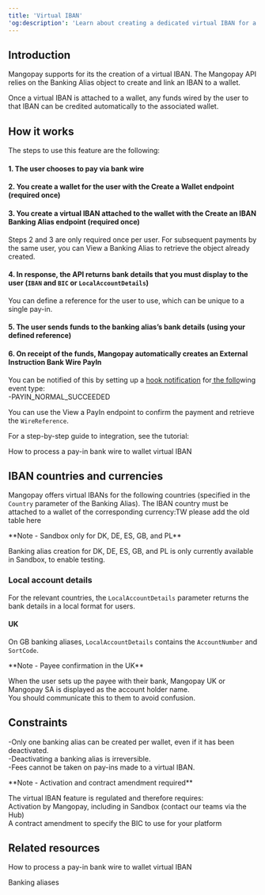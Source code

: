 ```yaml
---
title: 'Virtual IBAN'  
'og:description': 'Learn about creating a dedicated virtual IBAN for a wallet, making it easy for users to wire funds to a wallet and for you to reconcile them.'  
---
```

  

## Introduction  

Mangopay supports for its <Wallet content="wallets" /> the creation of a virtual IBAN. The Mangopay API relies on the Banking Alias object to create and link an IBAN to a wallet.  

Once a virtual IBAN is attached to a wallet, any funds wired by the user to that IBAN can be credited automatically to the associated wallet.  

## How it works  

The steps to use this feature are the following:  

#### 1. The user chooses to pay via bank wire  

#### 2. You create a wallet for the user with the Create a Wallet endpoint (required once)  

#### 3. You create a virtual IBAN attached to the wallet with the Create an IBAN Banking Alias endpoint (required once)  

Steps 2 and 3 are only required once per user. For subsequent payments by the same user, you can View a Banking Alias to retrieve the object already created.  

#### 4. In response, the API returns bank details that you must display to the user (`IBAN` and `BIC` or `LocalAccountDetails`)  

You can define a reference for the user to use, which can be unique to a single pay-in.  

#### 5. The user sends funds to the banking alias’s bank details (using your defined reference)  

#### 6. On receipt of the funds, Mangopay automatically creates an External Instruction Bank Wire PayIn  

You can be notified of this by setting up a <a href="">hook notification</a> for<a href=""> the follo</a>wing event type:  
-PAYIN_NORMAL_SUCCEEDED  

You can use the View a PayIn endpoint to confirm the payment and retrieve the `WireReference`.  

For a step-by-step guide to integration, see the tutorial:  

<Card title="Tutorials">How to process a pay-in bank wire to wallet virtual IBAN</Card>  

## IBAN countries and currencies  

Mangopay offers virtual IBANs for the following countries (specified in the `Country` parameter of the Banking Alias). The IBAN country must be attached to a wallet of the corresponding currency:TW please add the old table here  

<Note>  
**Note - Sandbox only for DK, DE, ES, GB, and PL** 
  
Banking alias creation for DK, DE, ES, GB, and PL is only currently available in Sandbox, to enable testing.  
</Note>  

### Local account details  

For the relevant countries, the `LocalAccountDetails` parameter returns the bank details in a local format for users.  

#### UK  

On GB banking aliases, `LocalAccountDetails` contains the `AccountNumber` and `SortCode`.  

<Note>  
**Note - Payee confirmation in the UK** 
  
When the user sets up the payee with their bank, Mangopay UK or Mangopay SA is displayed as the account holder name.   
You should communicate this to them to avoid confusion.  
</Note>  

## Constraints  
-Only one banking alias can be created per wallet, even if it has been deactivated.  
-Deactivating a banking alias is irreversible.  
-Fees cannot be taken on pay-ins made to a virtual IBAN.  

<Note>  
**Note - Activation and contract amendment required** 
  
The virtual IBAN feature is regulated and therefore requires:  
Activation by Mangopay, including in Sandbox (contact our teams via the Hub)  
A contract amendment to specify the BIC to use for your platform   
</Note>  

## Related resources  

<Card title="Tutorial">How to process a pay-in bank wire to wallet virtual IBAN</Card>  

<Card title="Endpoints">Banking aliases</Card>